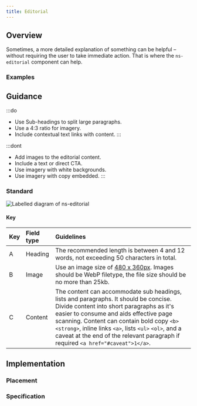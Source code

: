 ```yaml
---
title: Editorial
---
```




## Overview

<CompDetails name={componentName} />

Sometimes, a more detailed explanation of something can be helpful – without requiring the user to take immediate action. That is where the `ns-editorial` component can help.

### Examples

<ExampleViewer type="standard" />

## Guidance

:::do
- Use Sub-headings to split large paragraphs.
- Use a 4:3 ratio for imagery.
- Include contextual text links with content.
:::

:::dont
- Add images to the editorial content.
- Include a text or direct CTA.
- Use imagery with white backgrounds.
- Use imagery with copy embedded.
:::

### Standard

![Labelled diagram of ns-editorial](@assets/components/ns-editorial/guidance.webp)

#### Key

| Key | Field type | Guidelines |
| :--- | :--- | :--- |
| <span class="marker">A</span> | Heading | The recommended length is between 4 and 12 words, not exceeding 50 characters in total. |
| <span class="marker">B</span> | Image | Use an image size of [480 x 360px](/guidelines/assets#480x360px). Images should be WebP filetype, the file size should be no more than 25kb. |
| <span class="marker">C</span> | Content | The content can accommodate sub headings, lists and paragraphs. It should be concise. Divide content into short paragraphs as it's easier to consume and aids effective page scanning. Content can contain bold copy `<b>` `<strong>`, inline links `<a>`, lists `<ul>` `<ol>`, and a caveat at the end of the relevant paragraph if required `<a href="#caveat">1</a>`. |

## Implementation

### Placement

<Placement name={componentName} />

### Specification

<Specification name={componentName} />

